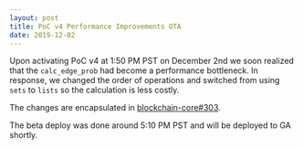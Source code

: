 ```yaml
---
layout: post
title: PoC v4 Performance Improvements OTA
date: 2019-12-02
---
```


Upon activating PoC v4 at 1:50 PM PST on December 2nd we soon realized that the `calc_edge_prob` had
become a performance bottleneck. In response, we changed the order of operations and switched from
using `sets` to `lists` so the calculation is less costly.

<!--truncate-->

The changes are encapsulated in
[blockchain-core#303](https://github.com/helium/blockchain-core/pull/303).

The beta deploy was done around 5:10 PM PST and will be deployed to GA shortly.
